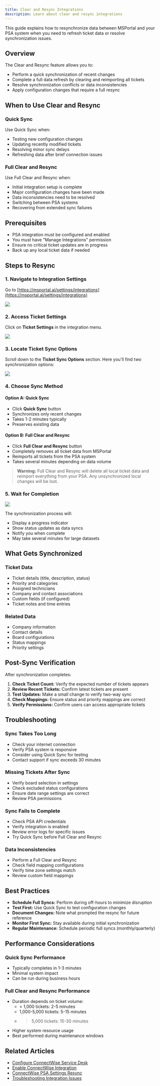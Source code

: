 ```yaml
---
title: Clear and Resync Integrations
description: Learn about clear and resync integrations
---
```


This guide explains how to resynchronize data between MSPortal and your PSA system when you need to refresh ticket data or resolve synchronization issues.

## Overview

The Clear and Resync feature allows you to:
- Perform a quick synchronization of recent changes
- Complete a full data refresh by clearing and reimporting all tickets
- Resolve synchronization conflicts or data inconsistencies
- Apply configuration changes that require a full resync

## When to Use Clear and Resync

### Quick Sync
Use Quick Sync when:
- Testing new configuration changes
- Updating recently modified tickets
- Resolving minor sync delays
- Refreshing data after brief connection issues

### Full Clear and Resync
Use Full Clear and Resync when:
- Initial integration setup is complete
- Major configuration changes have been made
- Data inconsistencies need to be resolved
- Switching between PSA systems
- Recovering from extended sync failures

## Prerequisites

- PSA integration must be configured and enabled
- You must have "Manage Integrations" permission
- Ensure no critical ticket updates are in progress
- Back up any local ticket data if needed

## Steps to Resync

### 1. Navigate to Integration Settings

Go to [https://msportal.ai/settings/integrations](https://msportal.ai/settings/integrations)

![](https://ajeuwbhvhr.cloudimg.io/https://colony-recorder.s3.amazonaws.com/files/2025-09-04/34208b96-e8a0-41b7-9a44-7d101fd5d6be/ascreenshot.jpeg?tl_px=130,121&br_px=1850,1083&force_format=jpeg&q=100&width=1120.0)

### 2. Access Ticket Settings

Click on **Ticket Settings** in the integration menu.

![](https://ajeuwbhvhr.cloudimg.io/https://colony-recorder.s3.amazonaws.com/files/2025-09-04/34208b96-e8a0-41b7-9a44-7d101fd5d6be/ascreenshot.jpeg?tl_px=260,173&br_px=1980,1134&force_format=jpeg&q=100&width=1120.0&wat=1&wat_opacity=0.7&wat_gravity=northwest&wat_url=https://colony-recorder.s3.us-west-1.amazonaws.com/images/watermarks/FB923C_standard.png&wat_pad=665,277)

### 3. Locate Ticket Sync Options

Scroll down to the **Ticket Sync Options** section. Here you'll find two synchronization options:

![](https://ajeuwbhvhr.cloudimg.io/https://colony-recorder.s3.amazonaws.com/files/2025-09-04/8de8e81e-c430-4df4-83c9-57c2590efb4e/ascreenshot.jpeg?tl_px=260,179&br_px=1980,1140&force_format=jpeg&q=100&width=1120.0&wat=1&wat_opacity=0.7&wat_gravity=northwest&wat_url=https://colony-recorder.s3.us-west-1.amazonaws.com/images/watermarks/FB923C_standard.png&wat_pad=662,276)

### 4. Choose Sync Method

#### Option A: Quick Sync
- Click **Quick Sync** button
- Synchronizes only recent changes
- Takes 1-2 minutes typically
- Preserves existing data

#### Option B: Full Clear and Resync
- Click **Full Clear and Resync** button
- Completely removes all ticket data from MSPortal
- Reimports all tickets from the PSA system
- Takes several minutes depending on data volume

> **Warning:** Full Clear and Resync will delete all local ticket data and reimport everything from your PSA. Any unsynchronized local changes will be lost.

### 5. Wait for Completion

![](https://ajeuwbhvhr.cloudimg.io/https://colony-recorder.s3.amazonaws.com/files/2025-09-04/ae262903-5a40-4d3d-9f75-879286501b65/ascreenshot.jpeg?tl_px=260,243&br_px=1980,1205&force_format=jpeg&q=100&width=1120.0&wat=1&wat_opacity=0.7&wat_gravity=northwest&wat_url=https://colony-recorder.s3.us-west-1.amazonaws.com/images/watermarks/FB923C_standard.png&wat_pad=545,394)

The synchronization process will:
- Display a progress indicator
- Show status updates as data syncs
- Notify you when complete
- May take several minutes for large datasets

## What Gets Synchronized

### Ticket Data
- Ticket details (title, description, status)
- Priority and categories
- Assigned technicians
- Company and contact associations
- Custom fields (if configured)
- Ticket notes and time entries

### Related Data
- Company information
- Contact details
- Board configurations
- Status mappings
- Priority settings

## Post-Sync Verification

After synchronization completes:

1. **Check Ticket Count:** Verify the expected number of tickets appears
2. **Review Recent Tickets:** Confirm latest tickets are present
3. **Test Updates:** Make a small change to verify two-way sync
4. **Check Mappings:** Ensure status and priority mappings are correct
5. **Verify Permissions:** Confirm users can access appropriate tickets

## Troubleshooting

### Sync Takes Too Long
- Check your internet connection
- Verify PSA system is responsive
- Consider using Quick Sync for testing
- Contact support if sync exceeds 30 minutes

### Missing Tickets After Sync
- Verify board selection in settings
- Check excluded status configurations
- Ensure date range settings are correct
- Review PSA permissions

### Sync Fails to Complete
- Check PSA API credentials
- Verify integration is enabled
- Review error logs for specific issues
- Try Quick Sync before Full Clear and Resync

### Data Inconsistencies
- Perform a Full Clear and Resync
- Check field mapping configurations
- Verify time zone settings match
- Review custom field mappings

## Best Practices

- **Schedule Full Syncs:** Perform during off-hours to minimize disruption
- **Test First:** Use Quick Sync to test configuration changes
- **Document Changes:** Note what prompted the resync for future reference
- **Monitor First Sync:** Stay available during initial synchronization
- **Regular Maintenance:** Schedule periodic full syncs (monthly/quarterly)

## Performance Considerations

### Quick Sync Performance
- Typically completes in 1-3 minutes
- Minimal system impact
- Can be run during business hours

### Full Clear and Resync Performance
- Duration depends on ticket volume:
  - < 1,000 tickets: 2-5 minutes
  - 1,000-5,000 tickets: 5-15 minutes
  - > 5,000 tickets: 15-30 minutes
- Higher system resource usage
- Best performed during maintenance windows

## Related Articles

- [Configure ConnectWise Service Desk](./connectwise-configure-and-service-desk)
- [Enable ConnectWise Integration](./enable-connectwise-integration)
- [ConnectWise PSA Settings Resync](./connectwise-resync-psa-settings)
- [Troubleshooting Integration Issues](./integration-troubleshooting)